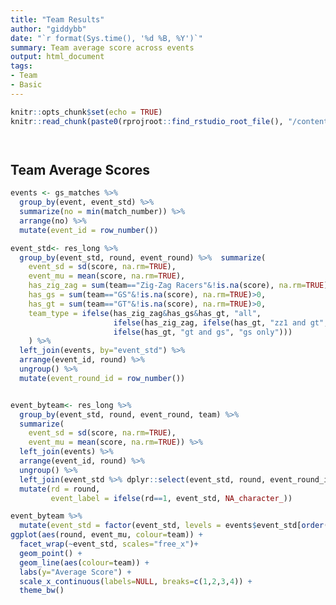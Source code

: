 ```yaml
---
title: "Team Results"
author: "giddybb"
date: "`r format(Sys.time(), '%d %B, %Y')`"
summary: Team average score across events
output: html_document
tags:
- Team
- Basic
---
```



```r
knitr::opts_chunk$set(echo = TRUE)
knitr::read_chunk(paste0(rprojroot::find_rstudio_root_file(), "/content/project/common_project_code.R"))

```


```r

```


```r
```


## Team Average Scores

```r
events <- gs_matches %>%
  group_by(event, event_std) %>%
  summarize(no = min(match_number)) %>%
  arrange(no) %>%
  mutate(event_id = row_number())

```


```r


event_std<- res_long %>% 
  group_by(event_std, round, event_round) %>%  summarize(
    event_sd = sd(score, na.rm=TRUE), 
    event_mu = mean(score, na.rm=TRUE),
    has_zig_zag = sum(team=="Zig-Zag Racers"&!is.na(score), na.rm=TRUE)>0,
    has_gs = sum(team=="GS"&!is.na(score), na.rm=TRUE)>0,
    has_gt = sum(team=="GT"&!is.na(score), na.rm=TRUE)>0,
    team_type = ifelse(has_zig_zag&has_gs&has_gt, "all", 
                       ifelse(has_zig_zag, ifelse(has_gt, "zz1 and gt","zz1 only"), 
                       ifelse(has_gt, "gt and gs", "gs only")))
    ) %>%
  left_join(events, by="event_std") %>%
  arrange(event_id, round) %>%
  ungroup() %>%
  mutate(event_round_id = row_number())


event_byteam<- res_long %>% 
  group_by(event_std, round, event_round, team) %>%  
  summarize(
    event_sd = sd(score, na.rm=TRUE), 
    event_mu = mean(score, na.rm=TRUE)) %>%
  left_join(events) %>%
  arrange(event_id, round) %>%
  ungroup() %>%
  left_join(event_std %>% dplyr::select(event_std, round, event_round_id))%>%
  mutate(rd = round, 
         event_label = ifelse(rd==1, event_std, NA_character_))

```

```r
event_byteam %>%
  mutate(event_std = factor(event_std, levels = events$event_std[order(events$event_id)])) %>%
ggplot(aes(round, event_mu, colour=team)) +
  facet_wrap(~event_std, scales="free_x")+
  geom_point() +
  geom_line(aes(colour=team)) +
  labs(y="Average Score") +
  scale_x_continuous(labels=NULL, breaks=c(1,2,3,4)) +
  theme_bw()
```

